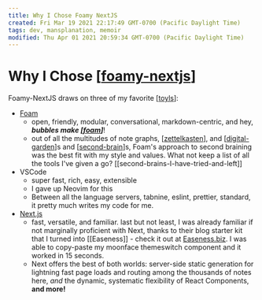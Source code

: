 ```yaml
---
title: Why I Chose Foamy NextJS
created: Fri Mar 19 2021 22:17:49 GMT-0700 (Pacific Daylight Time)
tags: dev, mansplanation, memoir
modified: Thu Apr 01 2021 20:59:34 GMT-0700 (Pacific Daylight Time)
---
```


# Why I Chose [[foamy-nextjs]]

Foamy-NextJS draws on three of my favorite [[toyls]]:

- [Foam](https://foambubble.github.io)
  - open, friendly, modular, conversational, markdown-centric, and hey, **_bubbles make [[foam]]_**!
  - out of all the multitudes of note graphs, [[zettelkasten]], and [[digital-garden]]s and [[second-brain]]s, Foam's approach to second braining was the best fit with my style and values. What not keep a list of all the tools I've given a go? [[second-brains-I-have-tried-and-left]]
- VSCode
  - super fast, rich, easy, extensible
  - I gave up Neovim for this
  - Between all the language servers, tabnine, eslint, prettier, standard, it pretty much writes my code for me.
- [Next.js](https://nextjs.org/docs)
  - fast, versatile, and familiar. last but not least, I was already familiar if not marginally proficient with Next, thanks to their blog starter kit that I turned into [[Easeness]] - check it out at [Easeness.biz](https://easeness.biz). I was able to copy-paste my moonface themeswitch component and it worked in 15 seconds.
  - Next offers the best of both worlds: server-side static generation for lightning fast page loads and routing among the thousands of notes here, _and_ the dynamic, systematic flexibility of React Components, **and more!**

[//begin]: # 'Autogenerated link references for markdown compatibility'
[foamy-nextjs]: foamy-nextjs 'Foamy NextJS Starter'
[toyls]: toyls 'toyls'
[foam]: foam 'Foam'
[zettelkasten]: zettelkasten 'Zettelkasten'
[digital-garden]: digital-garden 'Digital Garden'
[second-brain]: second-brain 'Second Brain'
[//end]: # 'Autogenerated link references'
